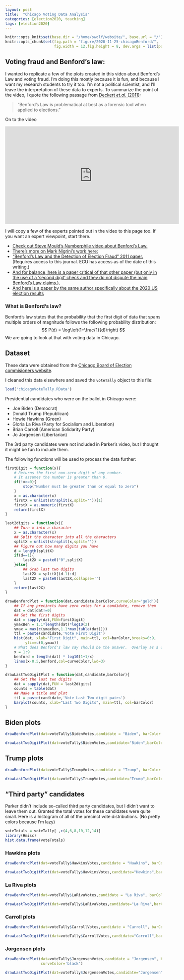 ```yaml
---
layout: post
title:  "Chicago Voting Data Analysis"
categories: [election2020, teaching]
tags: [election2020]
---
```

```r
knitr::opts_knit$set(base.dir = "/home/swolf/website/", base.url = "/")
knitr::opts_chunk$set(fig.path = "figure/2020-11-25-chicagoBenford/",
                      fig.width = 12,fig.height = 8, dev.args = list(pointsize = 24))
```

## Voting fraud and Benford's law:

I wanted to replicate a few of the plots created in this video about Benford's Law and voting fraud.  I'm doing this mostly because it is fun, and because I want my research students to try it too.  I'm not a political scientist, and I'll leave the interpretation of these data to experts.  To summarize the point of the video, I quote the following passage from [Deckert *et.al.* (2011)](https://www.cambridge.org/core/journals/political-analysis/article/benfords-law-and-the-detection-of-election-fraud/3B1D64E822371C461AF3C61CE91AAF6D):

> "Benford’s Law is problematical at best as a forensic tool when applied to elections." 

On to the video

<iframe width="560" height="315" src="https://www.youtube.com/embed/etx0k1nLn78" frameborder="0" allow="accelerometer; autoplay; clipboard-write; encrypted-media; gyroscope; picture-in-picture" allowfullscreen></iframe>

I will copy a few of the experts pointed out in the video to this page too.  If you want an expert viewpoint, start there.

- [Check out Steve Mould's Numberphile video about Benford's Law.](https://www.youtube.com/watch?v=XXjlR2OK1kM)
- [There’s more on Mark Nigrini’s work here:](http://www.nigrini.com/benfords-law/)
- ["Benford's Law and the Detection of Election Fraud" 2011 paper.](https://www.cambridge.org/core/journals/political-analysis/article/benfords-law-and-the-detection-of-election-fraud/3B1D64E822371C461AF3C61CE91AAF6D) (Requires access to this journal.  ECU has access as of the date of this writing.)
- [And for balance, here is a paper critical of that other paper (but only in the use of a 'second digit' check and they do not dispute the main Benford's Law claims.).](https://pdfs.semanticscholar.org/e667/b8ad9f58992828ff820ddc8a005de754c5f5.pdf) 
- [And here is a paper by the same author specifically about the 2020 US election results](http://www-personal.umich.edu/~wmebane/inapB.pdf)

### What is Benford's law?
Benford's law states that the probability that the first digit of data that spans multiple orders of magnitude follows the following probability distribution:
$$
P(d) = \log\left(1+\frac{1}{d}\right)
$$
We are going to look at that with voting data in Chicago.

## Dataset
These data were obtained from the [Chicago Board of Election commisioners website](https://chicagoelections.gov/en/election-results.asp?election=251&race=11).  

I cleaned this data elsewhere and saved the `voteTally` object to this file:
```r
load('chicagoVoteTally.RData')
```

Presidential candidates who were on the ballot in Chicago were:

- Joe Biden (Democrat)
- Donald Trump (Republican)
- Howie Hawkins (Green)
- Gloria La Riva (Party for Socialism and Liberation)
- Brian Carroll (American Solidarity Party)
- Jo Jorgensen (Libertarian)

The 3rd party candidates were not included in Parker's video, but I thought it might be fun to include them.

The following functions will be used to process the data further:
```r
firstDigit = function(x){
    # Returns the first non-zero digit of any number.  
    # It assumes the number is greater than 0.
    if(!x>=0){
        stop("Number must be greater than or equal to zero")
    }
    x = as.character(x)
    firstX = unlist(strsplit(x,split=''))[1]
    firstX = as.numeric(firstX)
    return(firstX)
}

last2digits = function(x){
    ## Turn x into a character
    x = as.character(x)
    ## Split the character into all the characters
    splitX = unlist(strsplit(x,split=''))
    ## Figure out how many digits you have
    d = length(splitX)
    if(d==1){
        last2X = paste0("0",splitX)
    }else{
        ## Grab last two digits
        last2X = splitX[(d-1):d]
        last2X = paste0(last2X,collapse='')
    }
    return(last2X)
}

drawBenfordPlot = function(dat,candidate,barColor,curveColor='gold'){
    ## If any precincts have zero votes for a candidate, remove them
    dat = dat[dat!=0]
    ## Get the first digits
    dat = sapply(dat,FUN=firstDigit)
    ymaxBen = 1.1*length(dat)*log10(2)
    ymax = max(c(ymaxBen,1.1*max(table(dat))))
    ttl = paste(candidate,'Vote First Digit')
    hist(dat, xlab="First Digit", main=ttl, col=barColor,breaks=0:9,
         ylim=c(0,ymax))
    # What does Benford's law say should be the answer.  Overlay as a curve
    x = 1:9 
    benford = length(dat) * log10(1+1/x)
    lines(x-0.5,benford,col=curveColor,lwd=3)
}

drawLastTwoDigitPlot = function(dat,candidate,barColor){
    ## Get the last two digits
    dat = sapply(dat,FUN = last2digits)
    counts = table(dat)
    ## Make a title and plot
    ttl = paste(candidate,'Vote Last Two digit pairs')
    barplot(counts, xlab="Last Two Digits", main=ttl, col=barColor)
}
```

## Biden plots
```r
drawBenfordPlot(dat=voteTally$BidenVotes,candidate = "Biden", barColor = 'blue')
```

```r
drawLastTwoDigitPlot(dat=voteTally$BidenVotes,candidate="Biden",barColor="blue")
```

## Trump plots
```r
drawBenfordPlot(dat=voteTally$TrumpVotes,candidate = "Trump", barColor = 'red')
```

```r
drawLastTwoDigitPlot(dat=voteTally$TrumpVotes,candidate="Trump",barColor="red")
```

## "Third party" candidates
Parker didn't include so-called third party candidates, but I didn't want to leave them out.  Granted the total votes for these candidates were quite small. Here is a histogram of all of the precinct vote distributions.  (No pretty colors because I'm lazy)

```r
voteTotals = voteTally[ ,c(4,6,8,10,12,14)]
library(Hmisc)
hist.data.frame(voteTotals)
```


### Hawkins plots
```r
drawBenfordPlot(dat=voteTally$HawkinsVotes,candidate = "Hawkins", barColor = 'green')
```

```r
drawLastTwoDigitPlot(dat=voteTally$HawkinsVotes,candidate="Hawkins",barColor="green")
```

### La Riva plots
```r
drawBenfordPlot(dat=voteTally$LaRivaVotes,candidate = "La Riva", barColor = 'purple')
```

```r
drawLastTwoDigitPlot(dat=voteTally$LaRivaVotes,candidate="La Riva",barColor="purple")
```

### Carroll plots
```r
drawBenfordPlot(dat=voteTally$CarrollVotes,candidate = "Carroll", barColor = 'lightgray')
```

```r
drawLastTwoDigitPlot(dat=voteTally$CarrollVotes,candidate="Carroll",barColor="lightgray")
```

### Jorgensen plots
```r
drawBenfordPlot(dat=voteTally$JorgensenVotes,candidate = "Jorgensen", barColor = 'gold',
                curveColor='black')
```

```r
drawLastTwoDigitPlot(dat=voteTally$JorgensenVotes,candidate="Jorgensen",barColor="gold")
```
